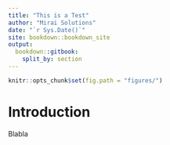 ```yaml
--- 
title: "This is a Test"
author: "Mirai Solutions"
date: "`r Sys.Date()`"
site: bookdown::bookdown_site
output: 
  bookdown::gitbook:
    split_by: section
---
```


```r
knitr::opts_chunk$set(fig.path = "figures/")
```

# Introduction

Blabla
